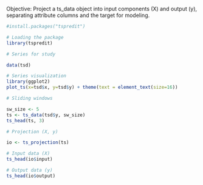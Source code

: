 Objective: Project a ts_data object into input components (X) and output (y), separating attribute columns and the target for modeling.

```r
#install.packages("tspredit")

# Loading the package
library(tspredit) 
```

```r
# Series for study

data(tsd)
```

```r
# Series visualization
library(ggplot2)
plot_ts(x=tsd$x, y=tsd$y) + theme(text = element_text(size=16))
```

```r
# Sliding windows

sw_size <- 5
ts <- ts_data(tsd$y, sw_size)
ts_head(ts, 3)
```

```r
# Projection (X, y)

io <- ts_projection(ts)
```

```r
# Input data (X)
ts_head(io$input)
```

```r
# Output data (y)
ts_head(io$output)
```

